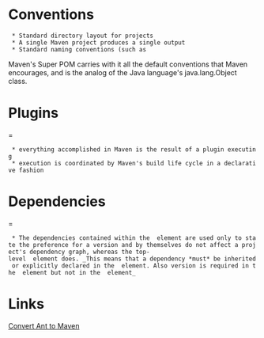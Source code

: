= Conventions =
  * Standard directory layout for projects
  * A single Maven project produces a single output
  * Standard naming conventions (such as {{{commons-logging-1.2.jar}}}

Maven's Super POM carries with it all the default conventions that Maven encourages, and is the analog of the Java language's java.lang.Object class.

= Plugins ==
  * everything accomplished in Maven is the result of a plugin executing
  * execution is coordinated by Maven's build life cycle in a declarative fashion

= Dependencies ==

  * The dependencies contained within the {{{dependencyManagement}}} element are used only to state the preference for a version and by themselves do not affect a project's dependency graph, whereas the top-level {{{dependencies}}} element does. _This means that a dependency *must* be inherited or explicitly declared in the {{{dependencies}}} element. Also version is required in the {{{dependencyManagement}}} element but not in the {{{dependencies}}} element_

= Links =

[http://www.sonatype.com/people/2009/04/how-to-convert-from-ant-to-maven-in-5-minutes/ Convert Ant to Maven]